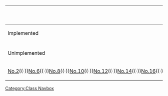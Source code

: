 {| class="mw-collapsible mw-collapsed wikitable" align=center
! [[:Category:Type D|Type D Coastal Defense Ships]]
|-
! Implemented
<!-- 
List includes ships that were being built, then canceled, but not ships that were canceled outright
-->
|-
| align=center | {{ShipLink|Kaiboukan No.4|}}
|-
! Unimplemented
|-
| align=center | [[wikipedia:Type D escort ship|No.2]]{{·}}[[wikipedia:Type D escort ship|No.6]]{{·}}[[wikipedia:Type D escort ship|No.8]]{{·}}[[wikipedia:Type D escort ship|No.10]]{{·}}[[wikipedia:Type D escort ship|No.12]]{{·}}[[wikipedia:Type D escort ship|No.14]]{{·}}[[wikipedia:Type D escort ship|No.16]]{{·}}[[wikipedia:Type D escort ship|No.18]]{{·}}[[wikipedia:Type D escort ship|No.20]]{{·}}[[wikipedia:Type D escort ship|No.22]]{{·}}[[wikipedia:Type D escort ship|No.24]]{{·}}[[wikipedia:Type D escort ship|No.26]]{{·}}[[wikipedia:Type D escort ship|No.28]]{{·}}[[wikipedia:Type D escort ship|No.30]]{{·}}[[wikipedia:Type D escort ship|No.32]]{{·}}[[wikipedia:Type D escort ship|No.34]]{{·}}[[wikipedia:Type D escort ship|No.36]]{{·}}[[wikipedia:Type D escort ship|No.38]]{{·}}[[wikipedia:Japanese escort ship No.40|No.40]]{{·}}[[wikipedia:Type D escort ship|No.42]]{{·}}[[wikipedia:Type D escort ship|No.44]]{{·}}[[wikipedia:Type D escort ship|No.46]]{{·}}[[wikipedia:Type D escort ship|No.48]]{{·}}[[wikipedia:Type D escort ship|No.50]]{{·}}[[wikipedia:Type D escort ship|No.52]]{{·}}[[wikipedia:Type D escort ship|No.54]]{{·}}[[wikipedia:Type D escort ship|No.56]]{{·}}[[wikipedia:Type D escort ship|No.58]]{{·}}[[wikipedia:Type D escort ship|No.60]]{{·}}[[wikipedia:Type D escort ship|No.62]]{{·}}[[wikipedia:Type D escort ship|No.64]]{{·}}[[wikipedia:Type D escort ship|No.66]]{{·}}[[wikipedia:Type D escort ship|No.68]]{{·}}[[wikipedia:Type D escort ship|No.70]]{{·}}[[wikipedia:Type D escort ship|No.72]]{{·}}[[wikipedia:Type D escort ship|No.74]]{{·}}[[wikipedia:Type D escort ship|No.76]]{{·}}[[wikipedia:Type D escort ship|No.78]]{{·}}[[wikipedia:Type D escort ship|No.80]]{{·}}[[wikipedia:Type D escort ship|No.82]]{{·}}[[wikipedia:Type D escort ship|No.84]]{{·}}[[wikipedia:Type D escort ship|No.102]]{{·}}[[wikipedia:Japanese escort ship No.104|No.104]]{{·}}[[wikipedia:Type D escort ship|No.106]]{{·}}[[wikipedia:Type D escort ship|No.112]]{{·}}[[wikipedia:Type D escort ship|No.116]]{{·}}[[wikipedia:Japanese escort ship No.118|No.118]]{{·}}[[wikipedia:Type D escort ship|No.122]]{{·}}[[wikipedia:Type D escort ship|No.124]]{{·}}[[wikipedia:Type D escort ship|No.126]]{{·}}[[wikipedia:Type D escort ship|No.130]]{{·}}[[wikipedia:Type D escort ship|No.132]]{{·}}[[wikipedia:Type D escort ship|No.134]]{{·}}[[wikipedia:Type D escort ship|No.138]]{{·}}[[wikipedia:Type D escort ship|No.142]]{{·}}[[wikipedia:Type D escort ship|No.144]]{{·}}[[wikipedia:Type D escort ship|No.150]]{{·}}[[wikipedia:Type D escort ship|No.154]]{{·}}[[wikipedia:Type D escort ship|No.156]]{{·}}[[wikipedia:Type D escort ship|No.158]]{{·}}[[wikipedia:Type D escort ship|No.160]]{{·}}[[wikipedia:Japanese escort ship No.186|No.186]]{{·}}[[wikipedia:Japanese escort ship No.190|No.190]]{{·}}[[wikipedia:Japanese escort ship No.192|No.192]]{{·}}[[wikipedia:Japanese escort ship No.194|No.194]]{{·}}[[wikipedia:Japanese escort ship No.196|No.196]]{{·}}[[wikipedia:Japanese escort ship No.198|No.198]]{{·}}[[wikipedia:Japanese escort ship No.200|No.200]]{{·}}[[wikipedia:Japanese escort ship No.202|No.202]]{{·}}[[wikipedia:Japanese escort ship No.204|No.204]]
|}<noinclude>[[Category:Class Navbox]]</noinclude>